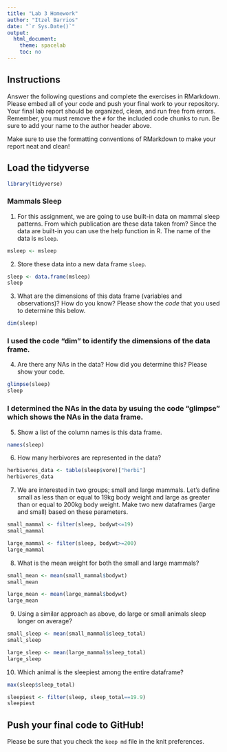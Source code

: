 ---
title: "Lab 3 Homework"
author: "Itzel Barrios"
date: "`r Sys.Date()`"
output:
  html_document:
    theme: spacelab
    toc: no
---

## Instructions
Answer the following questions and complete the exercises in RMarkdown. Please embed all of your code and push your final work to your repository. Your final lab report should be organized, clean, and run free from errors. Remember, you must remove the `#` for the included code chunks to run. Be sure to add your name to the author header above.  

Make sure to use the formatting conventions of RMarkdown to make your report neat and clean!  

## Load the tidyverse
```{r message=FALSE, warning=FALSE}
library(tidyverse)
```

### Mammals Sleep  
1. For this assignment, we are going to use built-in data on mammal sleep patterns. From which publication are these data taken from? Since the data are built-in you can use the help function in R. The name of the data is `msleep`.  
```{r}
msleep <- msleep
```

2. Store these data into a new data frame `sleep`.  
```{r}
sleep <- data.frame(msleep)
sleep
```

3. What are the dimensions of this data frame (variables and observations)? How do you know? Please show the *code* that you used to determine this below.  
```{r}
dim(sleep)
```
### I used the code "dim" to identify the dimensions of the data frame. 

4. Are there any NAs in the data? How did you determine this? Please show your code.  
```{r}
glimpse(sleep)
sleep
```
### I determined the NAs in the data by usuing the code "glimpse" which shows the NAs in the data frame. 
5. Show a list of the column names is this data frame.
```{r}
names(sleep)
```

6. How many herbivores are represented in the data?  
```{r}
herbivores_data <- table(sleep$vore)["herbi"]
herbivores_data
```

7. We are interested in two groups; small and large mammals. Let's define small as less than or equal to 19kg body weight and large as greater than or equal to 200kg body weight. Make two new dataframes (large and small) based on these parameters.
```{r}
small_mammal <- filter(sleep, bodywt<=19)
small_mammal
```

```{r}
large_mammal <- filter(sleep, bodywt>=200)
large_mammal
```

8. What is the mean weight for both the small and large mammals?
```{r}
small_mean <- mean(small_mammal$bodywt)
small_mean
```

```{r}
large_mean <- mean(large_mammal$bodywt)
large_mean
```

9. Using a similar approach as above, do large or small animals sleep longer on average?  

```{r}
small_sleep <- mean(small_mammal$sleep_total)
small_sleep
```

```{r}
large_sleep <- mean(large_mammal$sleep_total)
large_sleep
```

10. Which animal is the sleepiest among the entire dataframe?

```{r}
max(sleep$sleep_total)
```

```{r}
sleepiest <- filter(sleep, sleep_total==19.9)
sleepiest
```

## Push your final code to GitHub!
Please be sure that you check the `keep md` file in the knit preferences.   